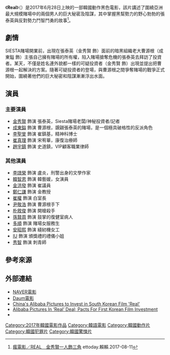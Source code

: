 {{Infobox Film
|片名        = Real 
|電影原名    = {{lang|ko|리얼}}
|圖像        = [[File:Real_(movie).jpg|260px]]
|圖像說明    = 
|導演        = 李沙朗
|監製        = 
|製片        = 
|編劇        = 李正燮
|美術指導    = 趙敏雅
|編舞指導    = 車陳燁 
|主演        = {{ubl|[[金秀賢_(男演員)|金秀賢]]|}} {{ubl|[[成東鎰|成東鎰]]|}} {{ubl|[[李聖旻|李聖旻]]|}} {{ubl|[[崔真理|崔真理]]|}} {{ubl|[[趙宇鎮|趙宇鎮]]|}}
|分級        = 青少年不宜
|副標題      = 
|主題曲      = 
|片頭曲      = 
|片尾曲      = 
|配樂        =
|攝影        = 
|剪輯        = 
|製作公司   = Cove Pictures
|發行商      = CJ Entertainment（韓）<br/>阿里影業（中）<br/>IM GLOBAL（其他）
|上映日期    = {{flagicon|KOR}}2017年6月28日

{{flagicon|TWN}}2017年8月4日
{{flagicon|HKG}}2017年11月16日
|發行日期    =
|片長        = 137分鐘55秒
|產地        = {{KOR}}
|語言        = [[韓語|韓語]]
|官方網站    = 
|預算        = 
|票房        = 
|中國大陸片名= 
|香港片名    = REAL
|新馬片名    = 
|台灣片名    = REAL
|sarft_id    = <!-- 公映許可號碼 -->
|amg_id      = <!-- AMG（All Media Guide）ID -->
|imdb_id     = <!-- IMDB（互聯網電影數據庫）ID -->
}}
《'''Real'''》（{{lang-ko|리얼}}）是2017年6月28日上映的一部韓國動作黑色電影，該片講述了圍繞亞洲最大規模賭場中的兩個男人的巨大秘密及陰謀，其中掌握黑幫勢力的野心勃勃的張泰英與反對勢力鬥智鬥勇的故事<ref>[https://www.ettoday.net/news/20170811/975480.htm 瘋電影／REAL　金秀賢一人飾三角] {{Wayback|url=https://www.ettoday.net/news/20170811/975480.htm |date=20191106054140 }}ettoday.賴賴.2017-08-11</ref>。

== 劇情 ==
SIESTA賭場開業前，出現在張泰英（金秀賢 飾）面前的暗黑組織老大曹源根（成東鎰 飾）主張自己擁有賭場的所有權，陷入賭場搶奪危機的張泰英去拜訪了投資者。某天，不僅是姓名連外貌都一樣的可疑投資者（金秀賢 飾）出現並提出把曹源根一起解決的方案。隨著可疑投資者的登場，與曹源根之間爭奪賭場的戰爭正式開始，圍繞著他們的巨大秘密和陰謀漸漸浮出水面。

== 演員 ==
=== 主要演員 ===
*[[金秀賢_(男演員)|金秀賢]] 飾演 張泰英，Siesta賭場老闆/神秘投資者/記者
*[[成東鎰|成東鎰]] 飾演 曹源根，覬覦張泰英的賭場，是一個極具破格性的反派角色
*[[李聖旻|李聖旻]] 飾演 崔鎮基，精神科博士
*[[崔真理|崔真理]] 飾演 宋宥華，康復治療師
*[[趙宇鎮|趙宇鎮]] 飾演 史道鎮，VIP顧客職業律師

=== 其他演員 ===
*[[李璟榮|李璟榮]] 飾演 盧炎，刑警出身的文學作家
*[[韓智恩|韓智恩]] 飾演 韓藝媛，女演員
*[[金洪發|金洪發]] 飾演 崔議員
*[[鄭仁謙|鄭仁謙]] 飾演 金教授
*[[崔權|崔權]]   飾演 白室長
*[[尹敬浩|尹敬浩]] 飾演 曹源根手下
*[[朴敘俊|朴敘俊]] 飾演 開槍殺手
*[[孫賢周|孫賢周]] 飾演 鼓掌的復健室病人
*[[多順|多順]]   飾演 賭場女服務生
*[[安昭熙|安昭熙]] 飾演 縫紉機女工
*[[IU_(藝人)|IU]] 飾演 頒獎禮的禮儀小姐
*[[秀智|秀智]]   飾演 刺青師

== 參考來源 ==
{{reflist}}

== 外部連結 ==
*[http://movie.naver.com/movie/bi/mi/basic.nhn?code=137008 NAVER電影]{{Wayback|url=http://movie.naver.com/movie/bi/mi/basic.nhn?code=137008 |date=20170619051056 }}{{ko}}
*[http://movie.daum.net/moviedb/main?movieId=93283 Daum電影]{{Wayback|url=http://movie.daum.net/moviedb/main?movieId=93283 |date=20160719074034 }}{{ko}}
*[https://www.hollywoodreporter.com/news/alibaba-pictures-invest-korean-film-831286 China's Alibaba Pictures to Invest in South Korean Film 'Real']{{Wayback|url=https://www.hollywoodreporter.com/news/alibaba-pictures-invest-korean-film-831286 |date=20180529130518 }}{{en}}
*[http://deadline.com/2015/10/alibaba-pictures-real-korean-film-investment-kim-soo-hyun-1201576486/ Alibaba Pictures In ‘Real’ Deal; Pacts For First Korean Film Investment]{{Wayback|url=http://deadline.com/2015/10/alibaba-pictures-real-korean-film-investment-kim-soo-hyun-1201576486/ |date=20170628051756 }}{{en}}
*{{imdb title|tt6904062|Real}}

[[Category:2017年韓國電影作品|Category:2017年韓國電影作品]]
[[Category:韓語電影|Category:韓語電影]]
[[Category:韓國動作片|Category:韓國動作片]]
[[Category:韓國犯罪片|Category:韓國犯罪片]]
[[Category:韓國驚悚片|Category:韓國驚悚片]]